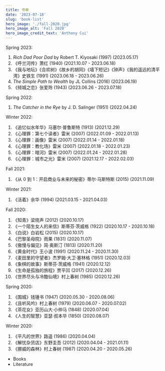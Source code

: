 ```yaml
---
title: 书单
date: '2023-07-18'
slug: 'book-list'
hero_image: './fall-2020.jpg'
hero_image_alt: 'Fall 2020'
hero_image_credit_text: 'Anthony Cui'
---
```


Spring 2023:

1. _Rich Dad Poor Dad_ by Robert T. Kiyosaki (1997)
   (2023.05.17)
2. 《呼兰河传》萧红 (1940)
   (2021.10.07 - 2023.06.18)
3. 《我与地坛》《合欢树》《故乡的胡同》《墙下短记》《钟声》《我的遥远的清平湾》史铁生 (1991)
   (2023.06.18 - 2023.06.26)
4. _The Simple Path to Wealth_ by JL Collins (2016)
   (2023.06.19)
5. 《倾城之恋》张爱玲 (1943)
   (2023.06.26 - 2023.07.18)

Spring 2022:

1. _The Catcher in the Rye_ by J. D. Salinger (1951)
   (2022.04.24)

Winter 2022:

1. 《追忆似水年华》马塞尔·普鲁斯特 (1913)
   (2021.12.29)
2. 《心理罪：第七个读者》雷米 (2007)
   (2022.01.09 - 2022.01.13)
3. 《心理罪：画像》雷米 (2007)
   (2022.01.14 - 2022.01.18)
4. 《心理罪：教化场》雷米 (2007)
   (2022.01.18 - 2022.01.23)
5. 《心理罪：暗河》雷米 (2007)
   (2022.01.24 - 2022.01.28)
6. 《心理罪：城市之光》雷米 (2007)
   (2021.12.17 - 2022.02.03)

Fall 2021:

1. 《从 0 到 1：开启商业与未来的秘密》蒂尔·马斯特斯 (2015)
   (2021.11.09)

Winter 2021:

1. 《活着》余华 (1994)
   (2021.03.15 - 2021.04.03)

Fall 2020:

1. 《知青》梁晓声 (2012)
   (2020.10.17)
2. 《一个陌生女人的来信》斯蒂芬·茨威格 (1922)
   (2020.10.17 - 2020.10.18)
3. 《白说》白岩松 (2015)
   (2020.10.17)
4. 《巴黎圣母院》雨果 (1831)
   (2020.11.07)
5. 《傲慢与偏见》简·奥斯汀 (1813)
   (2020.11.20)
6. 《黄金时代》王小波 (1991)
   (2020.11.24 - 2020.11.30)
7. 《麦田里的守望者》杰罗姆·大卫·塞林格 (1951)
   (2020.12.03)
8. 《象棋的故事》斯蒂芬·茨威格 (1941)
   (2020.12.12)
9. 《生命是孤独的旅程》贾平凹 (2017)
   (2020.12.26)
10. 《世界尽头与冷酷仙境》村上春树 (1985)
    (2020.12.26)

Spring 2020:

1. 《围城》钱锺书 (1947)
   (2020.05.30 - 2020.08.06)
2. 《且听风吟》村上春树 (1979)
   (2020.06.07 - 2020.07.02)
3. 《茶花女》亚历山大·小仲马 (1848)
   (2020.07.04)
4. 《人生的智慧》亚瑟·叔本华 (1850)
   (2020.08.07)

Winter 2020:

1. 《平凡的世界》路遥 (1986)
   (2020.04.04)
2. 《解忧杂货店》东野圭吾 (2012)
   (2020.04.04 - 2021.01.11)
3. 《挪威的森林》村上春树 (1987)
   (2020.04.20 - 2020.05.26)

- Books
- Literature
